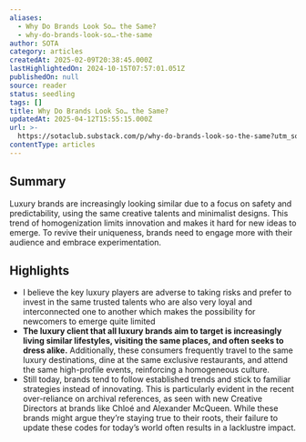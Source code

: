 ```yaml
---
aliases:
  - Why Do Brands Look So… the Same?
  - why-do-brands-look-so…-the-same
author: SOTA
category: articles
createdAt: 2025-02-09T20:38:45.000Z
lastHighlightedOn: 2024-10-15T07:57:01.051Z
publishedOn: null
source: reader
status: seedling
tags: []
title: Why Do Brands Look So… the Same?
updatedAt: 2025-04-12T15:55:15.000Z
url: >-
  https://sotaclub.substack.com/p/why-do-brands-look-so-the-same?utm_source=post-email-title&publication_id=663077&post_id=147374760&utm_campaign=email-post-title&isFreemail=false&r=og9hp&triedRedirect=true&utm_medium=email
contentType: articles
---
```

## Summary

Luxury brands are increasingly looking similar due to a focus on safety and predictability, using the same creative talents and minimalist designs. This trend of homogenization limits innovation and makes it hard for new ideas to emerge. To revive their uniqueness, brands need to engage more with their audience and embrace experimentation.

## Highlights

- I believe the key luxury players are adverse to taking risks and prefer to invest in the same trusted talents who are also very loyal and interconnected one to another which makes the possibility for newcomers to emerge quite limited
- **The luxury client that all luxury brands aim to target is increasingly living similar lifestyles, visiting the same places, and often seeks to dress alike.** Additionally, these consumers frequently travel to the same luxury destinations, dine at the same exclusive restaurants, and attend the same high-profile events, reinforcing a homogeneous culture.
- Still today, brands tend to follow established trends and stick to familiar strategies instead of innovating. This is particularly evident in the recent over-reliance on archival references, as seen with new Creative Directors at brands like Chloé and Alexander McQueen. While these brands might argue they’re staying true to their roots, their failure to update these codes for today’s world often results in a lacklustre impact.
